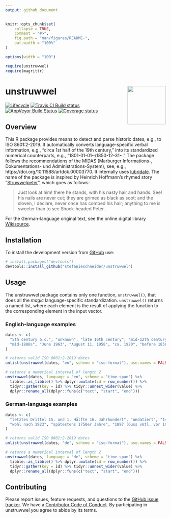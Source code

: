 ```yaml
---
output: github_document
---
```


<!-- README.md is generated from README.Rmd. Please edit that file -->

```r
knitr::opts_chunk$set(
	collapse = TRUE,
	comment = "#>",
	fig.path = "man/figures/README-",
	out.width = "100%"
)

options(width = "100")

require(unstruwwel)
require(magrittr)
```

# unstruwwel <img src="man/figures/logo.png" align="right" width="120" />

[![Lifecycle](https://img.shields.io/badge/lifecycle-experimental-orange.svg)](https://www.tidyverse.org/lifecycle/#experimental)
[![Travis CI Build status](https://travis-ci.org/stefanieschneider/unstruwwel.svg?branch=master)](https://travis-ci.org/stefanieschneider/unstruwwel)
[![AppVeyor Build Status](https://ci.appveyor.com/api/projects/status/github/stefanieschneider/unstruwwel?branch=master&svg=true)](https://ci.appveyor.com/project/stefanieschneider/unstruwwel)
[![Coverage status](http://codecov.io/github/stefanieschneider/unstruwwel/coverage.svg?branch=master)](http://codecov.io/github/stefanieschneider/unstruwwel?branch=master)

## Overview

This R package provides means to detect and parse historic dates, e.g., to ISO 8601:2-2019. It automatically converts language-specific verbal information, e.g., “circa 1st half of the 19th century,” into its standardized numerical counterparts, e.g., “1801-01-01\~/1850-12-31\~.” The package follows the recommendations of the MIDAS (Marburger Informations-, Dokumentations- und Administrations-System), see, e.g., https://doi.org/10.11588/artdok.00003770. It internally uses [lubridate](https://github.com/tidyverse/lubridate). The name of the package is inspired by Heinrich Hoffmann’s rhymed story “[Struwwelpeter](http://www.gutenberg.org/files/12116/12116-h/12116-h.htm#Shock-headed_Peter)”, which goes as follows:

> Just look at him! there he stands,
with his nasty hair and hands.
See! his nails are never cut;
they are grimed as black as soot;
and the sloven, I declare,
never once has combed his hair;
anything to me is sweeter
than to see Shock-headed Peter.

For the German-language original text, see the online digital library [Wikisource](https://de.wikisource.org/wiki/Der_Struwwelpeter/Struwwelpeter).

## Installation

To install the development version from [GitHub](https://github.com/stefanieschneider/unstruwwel) use:

``` r
# install.packages("devtools")
devtools::install_github("stefanieschneider/unstruwwel")
```

## Usage

The unstruwwel package contains only one function, `unstruwwel()`, that does all the *magic* language-specific standardization. `unstruwwel()` returns a named list, where each element is the result of applying the function to the corresponding element in the input vector.

### English-language examples
```r
dates <- c(
  "5th century b.c.", "unknown", "late 16th century", "mid-12th century",
  "mid-1880s", "June 1963", "August 11, 1958", "ca. 1920", "before 1856"
)

# returns valid ISO 8601:2-2019 dates
unlist(unstruwwel(dates, "en", scheme = "iso-format"), use.names = FALSE)

# returns a numerical interval of length 2 
unstruwwel(dates, language = "en", scheme = "time-span") %>%
  tibble::as_tibble() %>% dplyr::mutate(id = row_number()) %>% 
  tidyr::gather(key = id) %>% tidyr::unnest_wider(value) %>% 
  dplyr::rename_all(dplyr::funs(c("text", "start", "end")))
```

### German-language examples
```r
dates <- c(
  "letztes Drittel 15. und 1. Hälfte 16. Jahrhundert", "undatiert", "1460?",
  "wohl nach 1923", "spätestens 1750er Jahre", "1897 (Guss vmtl. vor 1906)"
)

# returns valid ISO 8601:2-2019 dates
unlist(unstruwwel(dates, "de", scheme = "iso-format"), use.names = FALSE)

# returns a numerical interval of length 2 
unstruwwel(dates, language = "de", scheme = "time-span") %>%
  tibble::as_tibble() %>% dplyr::mutate(id = row_number()) %>% 
  tidyr::gather(key = id) %>% tidyr::unnest_wider(value) %>% 
  dplyr::rename_all(dplyr::funs(c("text", "start", "end")))
```

## Contributing

Please report issues, feature requests, and questions to the [GitHub issue tracker](https://github.com/stefanieschneider/unstruwwel/issues). We have a [Contributor Code of Conduct](https://github.com/stefanieschneider/unstruwwel/blob/master/CODE_OF_CONDUCT.md). By participating in unstruwwel you agree to abide by its terms.
